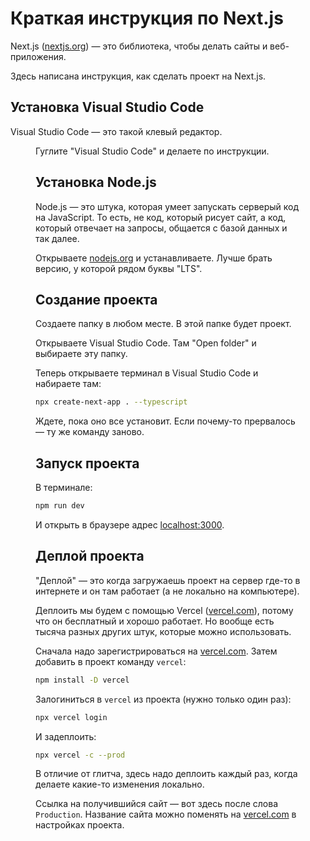 
# Краткая инструкция по Next.js

Next.js ([nextjs.org](https://nextjs.org)) — это библиотека, чтобы делать сайты и веб-приложения.

Здесь написана инструкция, как сделать проект на Next.js.

## Установка Visual Studio Code

Visual Studio Code — это такой клевый редактор.

<Figure image="/vsc.png" noBorder />

Гуглите "Visual Studio Code" и делаете по инструкции.

## Установка Node.js

Node.js — это штука, которая умеет запускать серверый код на JavaScript. То есть, не код, который рисует сайт, а код, который отвечает на запросы, общается с базой данных и так далее.

Открываете [nodejs.org](https://nodejs.org/) и устанавливаете. Лучше брать версию, у которой рядом буквы "LTS".

## Создание проекта

Создаете папку в любом месте. В этой папке будет проект.

Открываете Visual Studio Code. Там "Open folder" и выбираете эту папку.

Теперь открываете терминал в Visual Studio Code и набираете там:

```bash Terminal
npx create-next-app . --typescript
```

Ждете, пока оно все установит. Если почему-то прервалось — ту же команду заново.

## Запуск проекта

В терминале:

```bash Terminal
npm run dev
```

И открыть в браузере адрес [localhost:3000](http://localhost:3000).

## Деплой проекта

"Деплой" — это когда загружаешь проект на сервер где-то в интернете и он там работает (а не локально на компьютере).

Деплоить мы будем с помощью Vercel ([vercel.com](https://vercel.com)), потому что он бесплатный и хорошо работает. Но вообще есть тысяча разных других штук, которые можно использовать.

Сначала надо зарегистрироваться на [vercel.com](https://vercel.com). Затем добавить в проект команду `vercel`:

```bash Terminal
npm install -D vercel
```

Залогиниться в `vercel` из проекта (нужно только один раз):

```bash Terminal
npx vercel login
```

И задеплоить:

```bash Terminal
npx vercel -c --prod
```

В отличие от глитча, здесь надо деплоить каждый раз, когда делаете какие-то изменения локально.

Ссылка на получившийся сайт — вот здесь после слова `Production`. Название сайта можно поменять на [vercel.com](https://vercel.com/) в настройках проекта.

<Figure image="/vercel-deploy.png" />